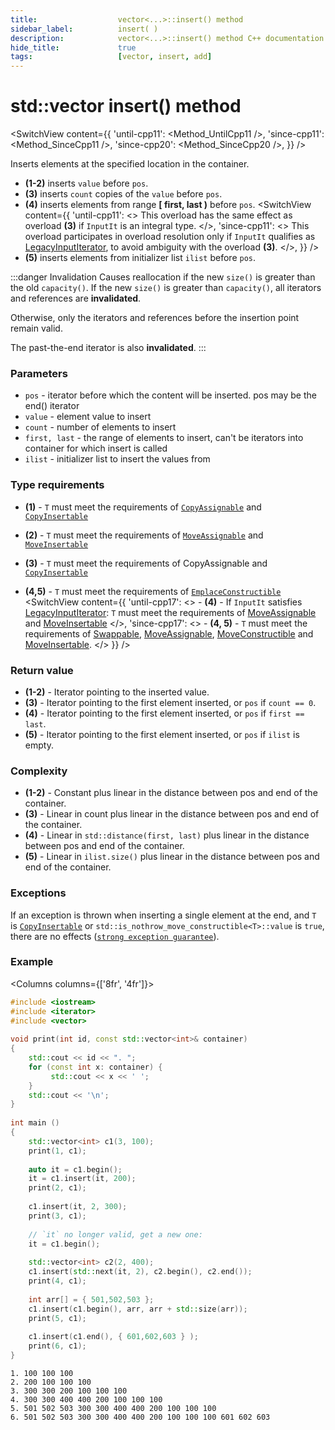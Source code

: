 ```yaml
---
title:					vector<...>::insert() method
sidebar_label:			insert( )
description:			vector<...>::insert() method C++ documentation
hide_title:				true
tags:					[vector, insert, add]
---
```



<!-- Terms -->

<!----------------- Codes ---------------------->

<!-- insert() -->

# std::vector insert() method

<SwitchView content={{
    'until-cpp11': <Method_UntilCpp11 />,
    'since-cpp11': <Method_SinceCpp11 />,
    'since-cpp20': <Method_SinceCpp20 />,
    }} />

Inserts elements at the specified location in the container.

 - **(1-2)** inserts `value` before `pos`.
 - **(3)** inserts `count` copies of the `value` before `pos`.
 - **(4)** inserts elements from range **[ first, last )** before `pos`.
    <SwitchView content={{
        'until-cpp11': <> This overload has the same effect as overload <b>(3)</b> if <code>InputIt</code> is an integral type. </>,
        'since-cpp11': <> This overload participates in overload resolution only if <code>InputIt</code> qualifies as <a href="/docs/named_req/LegacyInputIterator">LegacyInputIterator</a>,
         to avoid ambiguity with the overload <b>(3)</b>. </>,
        }} />
 - **(5)** inserts elements from initializer list `ilist` before `pos`.

:::danger Invalidation
Causes reallocation if the new `size()` is greater than the old `capacity()`.
If the new `size()` is greater than `capacity()`, all iterators and references are **invalidated**.

Otherwise, only the iterators and references before the insertion point remain valid. 

The past-the-end iterator is also **invalidated**.
:::

### Parameters

 - `pos` - iterator before which the content will be inserted. pos may be the end() iterator
 - `value` - element value to insert
 - `count` - number of elements to insert
 - `first, last` - the range of elements to insert, can't be iterators into container for which insert is called
 - `ilist` - initializer list to insert the values from
 
### Type requirements

 - **(1)** - `T` must meet the requirements of [`CopyAssignable`](/docs/named_req/CopyAssignable) and [`CopyInsertable`](/docs/named_req/CopyInsertable)
 - **(2)** - `T` must meet the requirements of [`MoveAssignable`](/docs/named_req/MoveAssignable) and [`MoveInsertable`](/docs/named_req/MoveInsertable)
 - **(3)** - `T` must meet the requirements of CopyAssignable and [`CopyInsertable`](/docs/named_req/CopyInsertable)


 - **(4,5)** - `T` must meet the requirements of [`EmplaceConstructible`](/docs/named_req/EmplaceConstructible)
<SwitchView content={{
    'until-cpp17': <>
        - <b>(4)</b> - If <code>InputIt</code> satisfies <a href="/docs/named_req/LegacyInputIterator">LegacyInputIterator</a>:
       <code>T</code> must meet the requirements of <a href="/docs/named_req/MoveAssignable">MoveAssignable</a> and <a href="/docs/named_req/MoveInsertable">MoveInsertable</a>
    </>,
    'since-cpp17': <>
        - <b>(4, 5)</b> - <code>T</code> must meet the requirements of <a href="/docs/named_req/Swappable">Swappable</a>, <a href="/docs/named_req/MoveAssignable">MoveAssignable</a>,
        <a href="/docs/named_req/MoveConstructible">MoveConstructible</a> and <a href="/docs/named_req/MoveInsertable">MoveInsertable</a>.
    </>
    }} />

### Return value


 - **(1-2)** - Iterator pointing to the inserted value.
 - **(3)** - Iterator pointing to the first element inserted, or `pos` if `count == 0`.
 - **(4)** - Iterator pointing to the first element inserted, or `pos` if `first == last`.
 - **(5)** - Iterator pointing to the first element inserted, or `pos` if `ilist` is empty.

### Complexity

 - **(1-2)** - Constant plus linear in the distance between pos and end of the container.
 - **(3)**  - Linear in count plus linear in the distance between pos and end of the container.
 - **(4)**  - Linear in `std::distance(first, last)` plus linear in the distance between pos and end of the container.
 - **(5)** -  Linear in `ilist.size()` plus linear in the distance between pos and end of the container.

### Exceptions

If an exception is thrown when inserting a single element at the end,
and `T` is [`CopyInsertable`](/docs/named_req/CopyInsertable) or `std::is_nothrow_move_constructible<T>::value` is `true`, there are no effects ([`strong exception guarantee`](#)).
<!-- TODO add link here -->

### Example

<Columns columns={['8fr', '4fr']}>
<div>

```cpp title='Main.cpp' showLineNumbers
#include <iostream>
#include <iterator>
#include <vector>
 
void print(int id, const std::vector<int>& container)
{
    std::cout << id << ". ";
    for (const int x: container) {
         std::cout << x << ' ';
    }
    std::cout << '\n';
}
 
int main ()
{
    std::vector<int> c1(3, 100);
    print(1, c1);
 
    auto it = c1.begin();
    it = c1.insert(it, 200);
    print(2, c1);
 
    c1.insert(it, 2, 300);
    print(3, c1);
 
    // `it` no longer valid, get a new one:
    it = c1.begin();
 
    std::vector<int> c2(2, 400);
    c1.insert(std::next(it, 2), c2.begin(), c2.end());
    print(4, c1);
 
    int arr[] = { 501,502,503 };
    c1.insert(c1.begin(), arr, arr + std::size(arr));
    print(5, c1);
 
    c1.insert(c1.end(), { 601,602,603 } );
    print(6, c1);
}
```

</div>
<div>

```plaintext title="Possible output"
1. 100 100 100
2. 200 100 100 100
3. 300 300 200 100 100 100
4. 300 300 400 400 200 100 100 100
5. 501 502 503 300 300 400 400 200 100 100 100
6. 501 502 503 300 300 400 400 200 100 100 100 601 602 603
```

</div>
</Columns>
